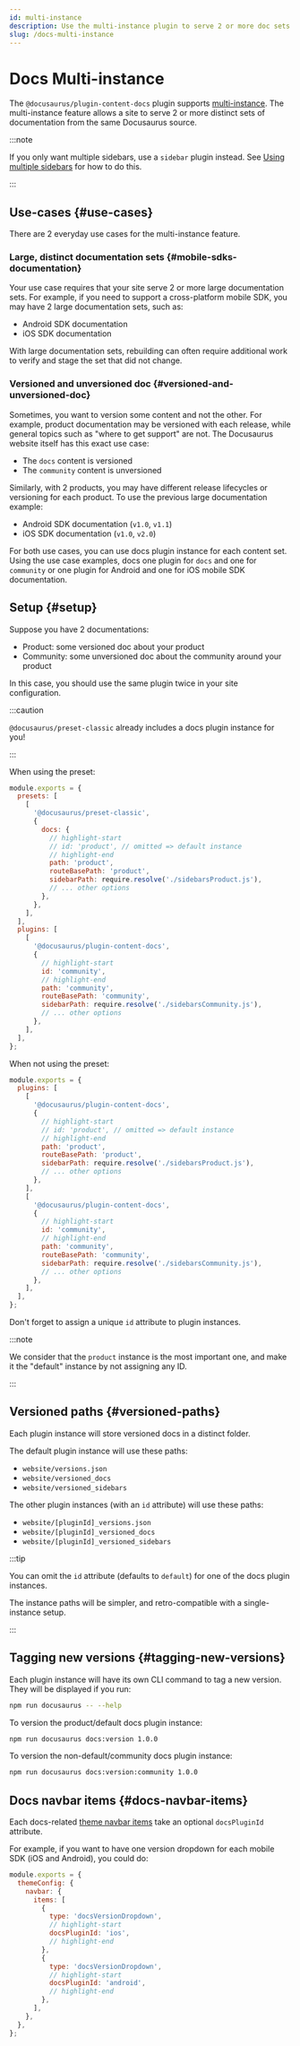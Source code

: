 ```yaml
---
id: multi-instance
description: Use the multi-instance plugin to serve 2 or more doc sets.
slug: /docs-multi-instance
---
```


# Docs Multi-instance

The `@docusaurus/plugin-content-docs` plugin supports [multi-instance](../../using-plugins.mdx#multi-instance-plugins-and-plugin-ids). The multi-instance feature allows a site to serve 2 or more distinct sets of documentation from the same Docusaurus source.

:::note

If you only want multiple sidebars, use a `sidebar` plugin instead. See [Using multiple sidebars](./sidebar/multiple-sidebars.mdx) for how to do this.

:::

## Use-cases {#use-cases}

There are 2 everyday use cases for the multi-instance feature.

### Large, distinct documentation sets {#mobile-sdks-documentation}

Your use case requires that your site serve 2 or more large documentation sets. For example, if you need to support a cross-platform mobile SDK, you may have 2 large documentation sets, such as:

- Android SDK documentation
- iOS SDK documentation

With large documentation sets, rebuilding can often require additional work to verify and stage the set that did not change.

### Versioned and unversioned doc {#versioned-and-unversioned-doc}

Sometimes, you want to version some content and not the other. For example, product documentation may be versioned with each release, while general topics such as  "where to get support" are not. The Docusaurus website itself has this exact use case:

- The `docs` content is versioned
- The `community` content is unversioned

Similarly, with 2 products, you may have different release lifecycles or versioning for each product.  To use the previous large documentation example:

- Android SDK documentation (`v1.0`, `v1.1`)
- iOS SDK documentation (`v1.0`, `v2.0`)

For both use cases, you can use docs plugin instance for each content set. Using the use case examples, docs one plugin for `docs` and one for `community` or one plugin for Android and one for iOS mobile SDK documentation.

## Setup {#setup}

Suppose you have 2 documentations:

- Product: some versioned doc about your product
- Community: some unversioned doc about the community around your product

In this case, you should use the same plugin twice in your site configuration.

:::caution

`@docusaurus/preset-classic` already includes a docs plugin instance for you!

:::

When using the preset:

```js title="docusaurus.config.js"
module.exports = {
  presets: [
    [
      '@docusaurus/preset-classic',
      {
        docs: {
          // highlight-start
          // id: 'product', // omitted => default instance
          // highlight-end
          path: 'product',
          routeBasePath: 'product',
          sidebarPath: require.resolve('./sidebarsProduct.js'),
          // ... other options
        },
      },
    ],
  ],
  plugins: [
    [
      '@docusaurus/plugin-content-docs',
      {
        // highlight-start
        id: 'community',
        // highlight-end
        path: 'community',
        routeBasePath: 'community',
        sidebarPath: require.resolve('./sidebarsCommunity.js'),
        // ... other options
      },
    ],
  ],
};
```

When not using the preset:

```js title="docusaurus.config.js"
module.exports = {
  plugins: [
    [
      '@docusaurus/plugin-content-docs',
      {
        // highlight-start
        // id: 'product', // omitted => default instance
        // highlight-end
        path: 'product',
        routeBasePath: 'product',
        sidebarPath: require.resolve('./sidebarsProduct.js'),
        // ... other options
      },
    ],
    [
      '@docusaurus/plugin-content-docs',
      {
        // highlight-start
        id: 'community',
        // highlight-end
        path: 'community',
        routeBasePath: 'community',
        sidebarPath: require.resolve('./sidebarsCommunity.js'),
        // ... other options
      },
    ],
  ],
};
```

Don't forget to assign a unique `id` attribute to plugin instances.

:::note

We consider that the `product` instance is the most important one, and make it the "default" instance by not assigning any ID.

:::

## Versioned paths {#versioned-paths}

Each plugin instance will store versioned docs in a distinct folder.

The default plugin instance will use these paths:

- `website/versions.json`
- `website/versioned_docs`
- `website/versioned_sidebars`

The other plugin instances (with an `id` attribute) will use these paths:

- `website/[pluginId]_versions.json`
- `website/[pluginId]_versioned_docs`
- `website/[pluginId]_versioned_sidebars`

:::tip

You can omit the `id` attribute (defaults to `default`) for one of the docs plugin instances.

The instance paths will be simpler, and retro-compatible with a single-instance setup.

:::

## Tagging new versions {#tagging-new-versions}

Each plugin instance will have its own CLI command to tag a new version. They will be displayed if you run:

```bash npm2yarn
npm run docusaurus -- --help
```

To version the product/default docs plugin instance:

```bash npm2yarn
npm run docusaurus docs:version 1.0.0
```

To version the non-default/community docs plugin instance:

```bash npm2yarn
npm run docusaurus docs:version:community 1.0.0
```

## Docs navbar items {#docs-navbar-items}

Each docs-related [theme navbar items](../../api/themes/theme-configuration.mdx#navbar) take an optional `docsPluginId` attribute.

For example, if you want to have one version dropdown for each mobile SDK (iOS and Android), you could do:

```js title="docusaurus.config.js"
module.exports = {
  themeConfig: {
    navbar: {
      items: [
        {
          type: 'docsVersionDropdown',
          // highlight-start
          docsPluginId: 'ios',
          // highlight-end
        },
        {
          type: 'docsVersionDropdown',
          // highlight-start
          docsPluginId: 'android',
          // highlight-end
        },
      ],
    },
  },
};
```
